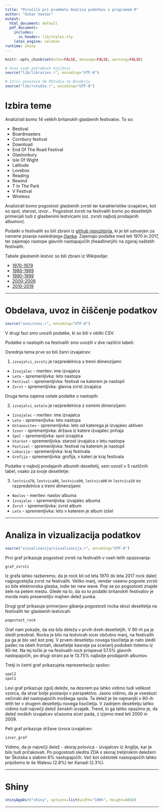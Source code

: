 ```yaml
---
title: "Poročilo pri predmetu Analiza podatkov s programom R"
author: "Oskar Vavtar"
output:
  html_document: default
  pdf_document:
    includes:
      in_header: lib/styles.sty
    latex_engine: xelatex
runtime: shiny
---
```


```r
knitr::opts_chunk$set(echo=FALSE, message=FALSE, warning=FALSE)

# Uvoz vseh potrebnih knjižnic
source("lib/libraries.r", encoding="UTF-8")
```

```r
# Izris povezave do RStudia na Binderju
source("lib/rstudio.r", encoding="UTF-8")
```

# Izbira teme

Analizirali bomo 14 velikih britanskih glasbenih festivalov. To so: 

  * Bestival
  * Boardmasters
  * Cornbury festival
  * Download
  * End Of The Road Festival
  * Glastonbury
  * Isle Of Wight
  * Latitude
  * Lovebox
  * Reading
  * Rewind
  * T In The Park
  * V Festival
  * Wireless
  
Analizirali bomo pogostost glasbenih zvrsti ter karakteristike izvajalcev, kot so spol, starost, izvor... Pogostost zvrsti na festivalih bomo po desetletjih primerjali tudi z glasbenimi lestvicami (oz. zvrsti najbolj prodajanih albumov).

Podatki o festivalih so bili zbrani iz [github repozitorija](https://github.com/BBC-Data-Unit/music-festivals), ki je bil ustvarjen za namene pisanja naslednjega [članka](https://www.bbc.com/news/uk-england-40273193). Zajemajo podatke med leti 1970 in 2017, ter zajemajo nastope glavnih nastopajočih (headlinerjih) na zgoraj naštetih festivalih.

Tabele glasbenih lestvic so bili zbrani iz Wikipedije:

  * [1970-1979](https://en.wikipedia.org/wiki/List_of_best-selling_albums_of_the_1970s_in_the_United_Kingdom)
  * [1980-1989](https://en.wikipedia.org/wiki/List_of_best-selling_albums_of_the_1980s_in_the_United_Kingdom)
  * [1990-1999](https://en.wikipedia.org/wiki/List_of_best-selling_albums_of_the_1990s_in_the_United_Kingdom)
  * [2000-2009](https://en.wikipedia.org/wiki/List_of_best-selling_albums_of_the_2000s_(decade)_in_the_United_Kingdom)
  * [2010-2019](https://en.wikipedia.org/wiki/List_of_best-selling_albums_of_the_2010s_in_the_United_Kingdom)


***

# Obdelava, uvoz in čiščenje podatkov

```r
source("uvoz/uvoz.r", encoding="UTF-8")
```

V drugi fazi smo uvozili podatke, ki so bili v obliki CSV.

Podatke o nastopih na festivalih smo uvozili v dve različni tabeli:

Osrednja tema prve so bili žanri izvajalcev:

1. `izvajalci_zvrsti` je razpredelnica s tremi dimenzijami:
  - `Izvajalec` - meritev: ime izvajalca
  - `Leto` - spremenljivka: leto nastopa
  - `Festival` - spremenljivka: festival na katerem je nastopil
  - `Zvrst` - spremenljivka: glavna zvrst izvajalca
  
Druga tema zajema ostale podatke o nastopih:

2. `izvajalci_ostalo` je razpredelnica z osmimi dimenzijami:
  - `Izvajalec` - meritev: ime izvajalca
  - `Leto` - spremenljivka: leto nastopa
  - `Ustanovitev` - spremenljivka: leto od katerega je izvajalec aktiven
  - `Izvor` - spremenljivka: država iz katere izvajalec prihaja
  - `Spol` - spremenljivka: spol izvajalca
  - `Starost` - spremenljivka: starost izvajalca v letu nastopa
  - `Festival` - spremenljivka: festival na katerem je nastopil
  - `Lokacija` - spremenljivka: kraj festivala
  - `Grofija` - spremenljivka: grofija, v kateri je kraj festivala
  
Podatke o najbolj prodajanih albumih desetletij, sem uvozil v 5 različnih tabel, vsako za svoje desetletje:

3. `lestvica70`, `lestvica80`, `lestvica90`, `lestvica00` in `lestvica10` so razpredelnice s tremi dimenzijami:
  - `Naslov` - meritev: naslov albuma
  - `Izvajalec` - spremenljivka: izvajalec albuma
  - `Zvrst` - spremenljivka: zvrst album
  - `Leto` - spremenljivka: leto v katerem je album izšel
  


***

# Analiza in vizualizacija podatkov

```r
source("vizualizacija/vizualizacija.r", encoding="UTF-8")
```

Prvi graf prikazuje pogostost zvrsti na festivalih v vseh letih opazovanja:

```r
graf_zvrsti
```

Iz grafa lahko razberemo, da je rock bil od leta 1970 do leta 2017 rock daleč najpogostejša zvrst na festivalih. Veliko manj, vendar vseeno pogoste zvrsti so bile elektronska glasba, indie ter new wave. Pop se po pogostosti znajde šele na petem mestu. Glede na to, da so to podatki britanskih festivalov je morda malo presenetljiv majhen delež punka.



Drugi graf prikazuje primerjavo gibanja pogostosti rocka skozi desetletja na festivalih ter glasbenih lestvicah:

```r
pogostost_rock
```

Graf nam pokaže, da sta bila deleža v prvih dveh desetletjih. V 90-ih pa je sledil preobrat. Rocka je bilo na lestvicah sicer občutno manj, na festivalih pa ga je blo več kot prej. V prvem desetletju novega tisočletja je nato sledil padec na obeh frontah, desetletje kasneje pa scenarij podoben tistemu iz 90-let. Na tej točki je na festivalih rock prispeval 57.5% glavnih nastopajočih, po drugi strani pa le 13.75% najbolje prodajanih albumov.



Tretji in četrti graf prikazujeta reprezentacijo spolov:

```r
spol2
spol1
```

Levi graf prikazuje zgolj deleže, na desnem pa lahko vidimo tudi velikost vzorca, da stvar bolje postavijo v perspektivo. Jasno vidimo, da je vseskozi večinski del nastopajočih moškega spola. Ta delež je še najmanjši v 80-ih letih ter v drugem desetletju novega tisočletja. V zadnjem desetletju lahko vidimo tudi največji delež ženskih izvajalk. Trend, ki ga lahko opazimo je, da delež moških izvajalcev sčasoma sicer pada, z izjemo med leti 2000 in 2009. 



Peti graf prikazuje države izvora izvajalcev:

```r
izvor_graf
```

Vidimo, da je največji delež - skoraj polovica - izvajalcev iz Anglije, kar je bilo tudi pričakovati. Po pogostosti sledita ZDA s skoraj tretjinskim deležem ter Škotska s slabimi 6% nastopajočih. Več kot odstotek nastopajočih lahko pripišemo le še Walesu (2.8%) ter Kanadi (2.3%).

***

# Shiny

```r
shinyAppDir("shiny", options=list(width="100%", height=800))
```


***

